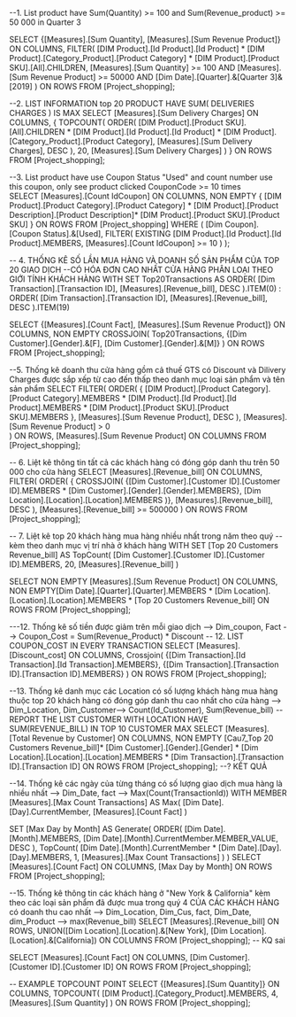 ﻿
--1. List product have Sum(Quantity) >= 100 and Sum(Revenue_product) >= 50 000 in Quarter 3

SELECT 
    {[Measures].[Sum Quantity], [Measures].[Sum Revenue Product]} ON COLUMNS,
    FILTER(
        [DIM Product].[Id Product].[Id Product] * 
		[DIM Product].[Category_Product].[Product Category] * 
		[DIM Product].[Product SKU].[All].CHILDREN,
        [Measures].[Sum Quantity] >= 100 
        AND [Measures].[Sum Revenue Product] >= 50000
        AND [Dim Date].[Quarter].&[Quarter 3]&[2019]
    ) ON ROWS
FROM [Project_shopping];

--2. LIST INFORMATION top 20 PRODUCT HAVE SUM( DELIVERIES CHARGES ) IS MAX 
SELECT 
    [Measures].[Sum Delivery Charges] ON COLUMNS,
    {
        TOPCOUNT(
            ORDER(
                [DIM Product].[Product SKU].[All].CHILDREN *
				[DIM Product].[Id Product].[Id Product] * 
				[DIM Product].[Category_Product].[Product Category],
                [Measures].[Sum Delivery Charges],
                DESC
            ),
            20,
            [Measures].[Sum Delivery Charges]
        )
    } ON ROWS
FROM [Project_shopping];

--3. List product have use Coupon Status "Used" and count number use this coupon, only see product clicked CouponCode  >= 10 times  
SELECT 
   [Measures].[Count IdCoupon] ON COLUMNS,
   NON EMPTY
   {
       [DIM Product].[Product Category].[Product Category] *
	   [DIM Product].[Product Description].[Product Description]*
       [DIM Product].[Product SKU].[Product SKU]
   } ON ROWS
FROM [Project_shopping]
WHERE (
    [Dim Coupon].[Coupon Status].&[Used],
    FILTER(
        EXISTING [DIM Product].[Id Product].[Id Product].MEMBERS,
        [Measures].[Count IdCoupon] >= 10
    )
);

-- 4. THỐNG KÊ SỐ LẦN MUA HÀNG VÀ DOANH SỐ SẢN PHẨM CỦA TOP 20 GIAO DỊCH 
--CÓ HÓA ĐƠN CAO NHẤT CỬA HÀNG PHÂN LOẠI THEO GIỚI TÍNH KHÁCH HÀNG 
WITH 
SET Top20Transactions AS
    ORDER(
        [Dim Transaction].[Transaction ID],
        [Measures].[Revenue_bill],
        DESC
    ).ITEM(0) : 
    ORDER(
        [Dim Transaction].[Transaction ID],
        [Measures].[Revenue_bill],
        DESC
    ).ITEM(19)

SELECT
    {[Measures].[Count Fact],
	[Measures].[Sum Revenue Product]} ON COLUMNS,
    NON EMPTY
    CROSSJOIN(
        Top20Transactions,
        {[Dim Customer].[Gender].&[F], [Dim Customer].[Gender].&[M]}
    ) ON ROWS
FROM [Project_shopping];


--5. Thống kê doanh thu cửa hàng gồm cả thuế GTS có Discount và Dilivery Charges được sắp xếp từ cao đến thấp theo danh mục loại sản phẩm và tên sản phẩm 
SELECT
  FILTER(
    ORDER(
      { [DIM Product].[Product Category].[Product Category].MEMBERS *
        [DIM Product].[Id Product].[Id Product].MEMBERS *
        [DIM Product].[Product SKU].[Product SKU].MEMBERS },
        [Measures].[Sum Revenue Product],
      DESC
    ),
    [Measures].[Sum Revenue Product] > 0  
  ) ON ROWS,
  [Measures].[Sum Revenue Product] ON COLUMNS
FROM [Project_shopping];


-- 6. Liệt kê thông tin tất cả các khách hàng có đóng góp danh thu trên 50 000 cho cửa hàng
SELECT [Measures].[Revenue_bill] ON COLUMNS,
FILTER(
    ORDER(
      { 
	  CROSSJOIN(
        {[Dim Customer].[Customer ID].[Customer ID].MEMBERS *
        [Dim Customer].[Gender].[Gender].MEMBERS},
        [Dim Location].[Location].[Location].MEMBERS
      )},
      [Measures].[Revenue_bill],
      DESC
    ),
    [Measures].[Revenue_bill] >= 500000
  ) ON ROWS
FROM [Project_shopping];

-- 7. Liệt kê top 20 khách hàng mua hàng nhiều nhất trong năm theo quý 
--kèm theo danh mục vị trí nhà ở khách hàng 
WITH
SET [Top 20 Customers Revenue_bill] AS
    TopCount(
        [Dim Customer].[Customer ID].[Customer ID].MEMBERS,
        20,
        [Measures].[Revenue_bill] 
    )

SELECT 
    NON EMPTY [Measures].[Sum Revenue Product] ON COLUMNS,
    NON EMPTY[Dim Date].[Quarter].[Quarter].MEMBERS 
	* [Dim Location].[Location].[Location].MEMBERS 
	* [Top 20 Customers Revenue_bill] ON ROWS
FROM [Project_shopping];



---12. Thống kê số tiền được giảm trên mỗi giao dịch --> Dim_coupon, Fact --> Coupon_Cost = Sum(Revenue_Product) * Discount 
-- 12. LIST COUPON_COST IN EVERY TRANSACTION 
SELECT 
    [Measures].[Discount_cost] ON COLUMNS,
    Crossjoin(
		{[Dim Transaction].[Id Transaction].[Id Transaction].MEMBERS},
        {[Dim Transaction].[Transaction ID].[Transaction ID].MEMBERS}
    ) ON ROWS
FROM [Project_shopping];

--13. Thống kê danh mục các Location có số lượng khách hàng mua hàng thuộc top 20 khách hàng có đóng góp danh thu cao nhất cho cửa hàng 
--> Dim_Location, Dim_Customer--> Count(Id_Customer),  Sum(Revenue_bill)
-- REPORT THE LIST CUSTOMER WITH LOCATION HAVE SUM(REVENUE_BILL) IN TOP 10 CUSTOMER MAX 
SELECT [Measures].[Total Revenue by Customer] ON COLUMNS,
NON EMPTY [Cau7_Top 20 Customers Revenue_bill]* [Dim Customer].[Gender].[Gender] * [Dim Location].[Location].[Location].MEMBERS * [Dim Transaction].[Transaction ID].[Transaction ID] ON ROWS
FROM [Project_shopping]; --? KẾT QUẢ

--14. Thống kê các ngày của từng tháng có số lượng giao dịch mua hàng là nhiều nhất 
--> Dim_Date, fact --> Max(Count(TransactionId))
WITH
MEMBER [Measures].[Max Count Transactions] AS
    Max(
        [Dim Date].[Day].CurrentMember,
        [Measures].[Count Fact]
    )

SET [Max Day by Month] AS
    Generate(
        ORDER(
            [Dim Date].[Month].MEMBERS,
            [Dim Date].[Month].CurrentMember.MEMBER_VALUE,
            DESC
        ),
        TopCount(
            [Dim Date].[Month].CurrentMember * [Dim Date].[Day].[Day].MEMBERS,
            1,
            [Measures].[Max Count Transactions]
        )
    )
SELECT [Measures].[Count Fact] ON COLUMNS,
[Max Day by Month] ON ROWS
FROM [Project_shopping];

--15. Thống kê thông tin các khách hàng ở "New York & California" kèm theo các loại sản phẩm đã được mua trong quý 4 CỦA CÁC KHÁCH HÀNG có doanh thu cao nhất --> Dim_Location, Dim_Cus, fact, Dim_Date, dim_Product --> max(Revenue_bill)
SELECT [Measures].[Revenue_bill] ON ROWS,
UNION([Dim Location].[Location].&[New York], [Dim Location].[Location].&[California]) ON COLUMNS
FROM [Project_shopping]; -- KQ sai

SELECT [Measures].[Count Fact] ON COLUMNS,
[Dim Customer].[Customer ID].[Customer ID] ON ROWS
FROM [Project_shopping];

-- EXAMPLE TOPCOUNT POINT 
SELECT 
    {[Measures].[Sum Quantity]} ON COLUMNS,
    TOPCOUNT(
        [DIM Product].[Category_Product].MEMBERS, 
        4, 
        [Measures].[Sum Quantity]
    ) ON ROWS
FROM [Project_shopping];

